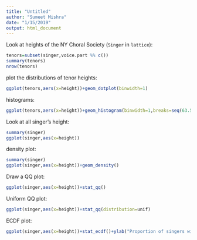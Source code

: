 ```yaml
---
title: "Untitled"
author: "Sumeet Mishra"
date: "1/15/2019"
output: html_document
---
```

Look at heights of the NY Choral Society (`Singer` in `lattice`):

```r
tenors=subset(singer,voice.part %% c())
summary(tenors)
nrow(tenors)
```

plot the distributions of tenor heights:
```r
ggplot(tenors,aers(x=height))+geom_dotplot(binwidth=1)

```

histograms:
```r
ggplot(tenors,aers(x=height))+geom_histogram(binwidth=1,breaks=seq(63.5,77.5))+ggtitle("Heights of 42 tenors")+labs("Quartiles:68,69,71 inches")+geom_vline(xintercept = mean(tenor$height))

```


Look at all singer's height:

```r
summary(singer)
ggplot(singer,aes(x=height))

```


density plot:

```r
summary(singer)
ggplot(singer,aes(x=height))+geom_density()

```


Draw a QQ plot:

```r
ggplot(singer,aes(x=height))+stat_qq()
```

Uniform QQ plot:

```r
ggplot(singer,aes(x=height))+stat_qq(distribution=unif)
```

ECDF plot:

```r
ggplot(singer,aes(x=height))+stat_ecdf()+ylab("Proportion of singers with shorter heights")
```




